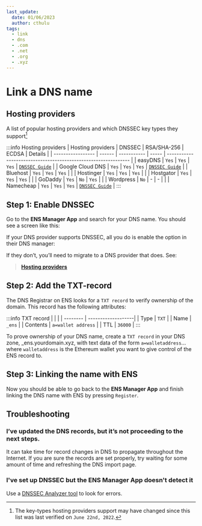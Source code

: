 ```yaml
---
last_update:
  date: 01/06/2023
  author: cthulu
tags:
  - link
  - dns
  - .com
  - .net
  - .org
  - .xyz
---
```


# Link a DNS name

## Hosting providers
A list of popular hosting providers and which DNSSEC key types they support[^1]

[^1]: The key-types hosting providers support may have changed since this list was last verified on `June 22nd, 2022`.

:::info Hosting providers
| Hosting providers | DNSSEC | RSA/SHA-256 | ECDSA | Details                                                        |
| ----------------- | ------ | ----------- | ----- | -------------------------------------------------------------- |
| easyDNS           | `Yes`  | `Yes`       | `Yes` | [`DNSSEC Guide`](https://kb.easydns.com/knowledge/dnssec/)     |
| Google Cloud DNS  | `Yes`  | `Yes`       | `Yes` | [`DNSSEC Guide`](https://cloud.google.com/dns/docs/registrars) |
| Bluehost          | `Yes`  | `Yes`       | `Yes` |                                                                |
| Hostinger         | `Yes`  | `Yes`       | `Yes` |                                                                |
| Hostgator         | `Yes`  | `Yes`       | `Yes` |                                                                |
| GoDaddy           | `Yes`  | `No`        | `Yes` |                                                                |
| Wordpress         | `No`   | -           | -     |                                                                |
| Namecheap         | `Yes`  | `Yes`       | `Yes` | [`DNSSEC Guide`](https://www.namecheap.com/support/knowledgebase/article.aspx/9722/2232/managing-dnssec-for-domains-pointed-to-custom-dns/) |
:::

## Step 1: Enable DNSSEC

Go to the <Link to="https://app.ens.domains"><b>ENS Manager App</b></Link> and search for your DNS name. You should see a screen like this:
<BrowserWindow url="app.ens.domains">
  <Image img="/img/howto/link-dns-name-1.webp"/>
</BrowserWindow>

If your DNS provider supports DNSSEC, all you do is enable the option in their DNS manager:
<BrowserWindow url="support.ensmods.xyz">
  <Image img="/img/howto/link-dns-name-2.webp"/>
</BrowserWindow>

If they don’t, you’ll need to migrate to a DNS provider that does. See:
> [**Hosting providers**](#hosting-providers)

## Step 2: Add the TXT-record
The DNS Registrar on ENS looks for a `TXT record` to verify ownership of the domain. This record has the following attributes:

:::info TXT record
|          |                    |
| -------- | -------------------|
| Type     | `TXT`              |
| Name     | `_ens`             |
| Contents | `a=wallet address` |
| TTL      | `36000`            |
:::

To prove ownership of your DNS name, create a `TXT record` in your DNS zone, _ens.yourdomain.xyz, with text data of the form `a=walletaddress`... where `walletaddress` is the Ethereum wallet you want to give control of the ENS record to.
<BrowserWindow url="support.ensmods.xyz">
  <Image img="/img/howto/link-dns-name-3.webp"/>
</BrowserWindow>

## Step 3: Linking the name with ENS
Now you should be able to go back to the <Link to="https://app.ens.domains"><b>ENS Manager App</b></Link> and finish linking the DNS name with ENS by pressing `Register`.
<BrowserWindow url="app.ens.domains">
  <Image img="/img/howto/link-dns-name-4.webp"/>
</BrowserWindow>

## Troubleshooting

### I’ve updated the DNS records, but it’s not proceeding to the next steps.
It can take time for record changes in DNS to propagate throughout the Internet. If you are sure the records are set properly, try waiting for some amount of time and refreshing the DNS import page.

### I've set up DNSSEC but the ENS Manager App doesn't detect it
Use a [DNSSEC Analyzer tool](https://dnssec-debugger.verisignlabs.com/) to look for errors.